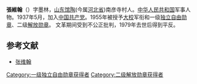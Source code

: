 {{noteTA
|1=zh-hans:蒋介石;zh-hk:蒋介石;zh-tw:蒋中正;
|2=zh-hans:斯大林;zh-hk:史太林;zh-tw:史達林;
|3=zh-cn:朝鲜战争; zh-sg:韩战; zh-tw:韓戰; zh-hk:韓戰;}}
{{Infobox_officeholder
| name = 张维翰
| image name = 
| width = 
| now = 
| period = 
| Sex =
| different name =张墨林
| party = {{中国共产党}}
| nationality = {{PRC}}
| Native place =
| date of birth = 1906年4月14日
| place of birth = {{QIN}}[[山东省|山东省]][[馆陶县|馆陶县]]（今属[[河北省|河北省]]）南彦寺村
| date of death = 1979年10月11日
| place of death = {{PRC}}[[北京|北京]]
| religion = [[共产主义|共产主义]]
| spouse = 
| relatives = 
| educate = 
* 第十六混成旅军官子弟学校
*开封政训学院
*北平民国大学政治系
*1943年10月，中央党校二部16支队学习
| past =
*河南省民政厅第一科办事员
* 1936年2月，牟平县县秘书科长、代理县长
* 山东省第六专区督察专员秘书
*1937年11月，山东第六区游击司令部政训处（后改为政治部）主任
* 第十支队司令
* 1939年1月，八路军一二九师筑先纵队司令员兼鲁西北行政委员会主任
* 1940年4月，一二九师新八旅旅长
* 1942年，冀南三分区司令员
* 1947年3月，晋冀鲁豫军区九分区司令员
*1948年3月，冀南三地委武装部长。
*1949年8月，邯郸军分区司令员
*中共邯郸地委常委、邯郸军分区司令员
*1953年以后，历任解放军军事体育学校副校长、国防体育协会陆上运动部部长、国家体委陆上运动司司长
*“[[文化大革命|文化大革命]]”时遭受严重迫害
| work =
}}
'''張維翰'''（{{bd|1906年|4月14日|1979年|10月11日}}）字墨林，[[山东|山东]][[馆陶|馆陶]](今属[[河北省|河北省]])南彦寺村人。[[中华人民共和国|中华人民共和国]]军事人物。1937年5月，加入[[中国共产党|中国共产党]]。1955年被授予[[大校|大校]]军衔和一级[[独立自由勋章|独立自由勋章]]、二级[[解放勋章|解放勋章]]。
文革期间受到不公正批判，1979年去世后得到平反。

==参考文献==
* [https://web.archive.org/web/20131203011002/http://www.lc365.net/html/renwu/8068.htm 张维翰]

[[Category:一级独立自由勋章获得者|Category:一级独立自由勋章获得者]]
[[Category:二级解放勋章获得者|Category:二级解放勋章获得者]]